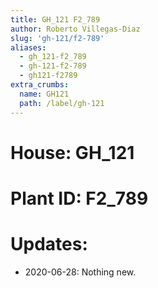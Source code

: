 ```yaml
---
title: GH_121 F2_789
author: Roberto Villegas-Diaz
slug: 'gh-121/f2-789'
aliases:
  - gh_121-f2_789
  - gh-121-f2-789
  - gh121-f2789
extra_crumbs:
  name: GH121
  path: /label/gh-121
---
```


# **House**: GH_121
# **Plant ID**: F2_789
# **Updates**: 
 - 2020-06-28: Nothing new.
